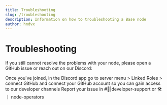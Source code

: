 ```yaml
---
title: Troubleshooting
slug: /troubleshooting
description: Information on how to troubleshooting a Base node
author: hndvx
---
```


# Troubleshooting

If you still cannot resolve the problems with your node, please open a GitHub issue or reach out on our Discord:

Once you've joined, in the Discord app go to server menu > Linked Roles > connect GitHub and connect your GitHub account so you can gain access to our developer channels
Report your issue in #🛟|developer-support or 🛠 ｜ node-operators
